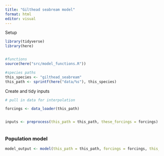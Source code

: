 ```yaml
---
title: "Gilthead seabream model"
format: html
editor: visual
---
```


Setup

```r

library(tidyverse)
library(here)


#functions
source(here("src/model_functions.R"))

#species paths
this_species <- "gilthead_seabream"
this_path <- sprintf(here("data/%s"), this_species)


```

Create and tidy inputs

```r

# pull in data for interpolation

forcings <- data_loader(this_path)


inputs <- preprocess(this_path = this_path, these_forcings = forcings)



```

### Population model

```r

model_output <- model(this_path = this_path, forcings = forcings, this_species = this_species)


```
